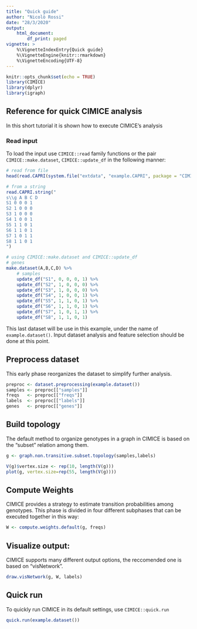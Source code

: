 ```yaml
---
title: "Quick guide"
author: "Nicolò Rossi"
date: "28/3/2020"
output: 
    html_document:
        df_print: paged
vignette: >
    %\VignetteIndexEntry{Quick guide}
    %\VignetteEngine{knitr::rmarkdown}
    %\VignetteEncoding{UTF-8}
---
```


```r
knitr::opts_chunk$set(echo = TRUE)
library(CIMICE)
library(dplyr)
library(igraph)
```

## Reference for quick CIMICE analysis

In this short tutorial it is shown how to execute CIMICE's analysis

### Read input

To load the input use `CIMICE::read` family functions or the pair `CIMICE::make.dataset`, `CIMICE::update_df` in the following manner: 

```r
# read from file
head(read.CAPRI(system.file("extdata", "example.CAPRI", package = "CIMICE", mustWork = TRUE)))
```

```r
# from a string
read.CAPRI.string("
s\\g A B C D
S1 0 0 0 1
S2 1 0 0 0
S3 1 0 0 0
S4 1 0 0 1
S5 1 1 0 1
S6 1 1 0 1
S7 1 0 1 1
S8 1 1 0 1
")
```

```r
# using CIMICE::make.dataset and CIMICE::update_df
# genes
make.dataset(A,B,C,D) %>% 
    # samples
    update_df("S1", 0, 0, 0, 1) %>%
    update_df("S2", 1, 0, 0, 0) %>%
    update_df("S3", 1, 0, 0, 0) %>%
    update_df("S4", 1, 0, 0, 1) %>%
    update_df("S5", 1, 1, 0, 1) %>%
    update_df("S6", 1, 1, 0, 1) %>%
    update_df("S7", 1, 0, 1, 1) %>%
    update_df("S8", 1, 1, 0, 1)
```

This last dataset will be use in this example, under the name of `example.dataset()`. Input dataset analysis and feature selection should be done at this point.

## Preprocess dataset

This early phase reorganizes the dataset to simplify further analysis.

```r
preproc <- dataset.preprocessing(example.dataset())
samples <- preproc[["samples"]]
freqs   <- preproc[["freqs"]]
labels  <- preproc[["labels"]]
genes   <- preproc[["genes"]]
```

## Build topology

The default method to organize genotypes in a graph in CIMICE is based on the "subset" relation among them.

```r
g <- graph.non.transitive.subset.topology(samples,labels)
```

```r
V(g)$vertex.size <- rep(10, length(V(g)))
plot(g, vertex.size=rep(55, length(V(g))))
```

## Compute Weights

CIMICE provides a strategy to estimate transition probabilities among genotypes. This phase is divided in four different subphases that can be executed together
in this way:

```r
W <- compute.weights.default(g, freqs)
```

## Visualize output:

CIMICE supports many different output options, the reccomended one is based on "visNetwork".

```r
draw.visNetwork(g, W, labels)
```

## Quick run

To quickly run CIMICE in its default settings, use `CIMICE::quick.run`

```r
quick.run(example.dataset())
```





